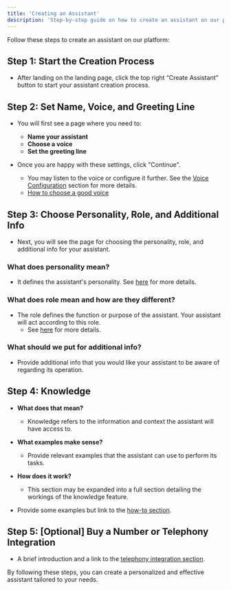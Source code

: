 ```yaml
---
title: 'Creating an Assistant'
description: 'Step-by-step guide on how to create an assistant on our platform'
---
```


Follow these steps to create an assistant on our platform:

## Step 1: Start the Creation Process
- After landing on the landing page, click the top right “Create Assistant” button to start your assistant creation process.

## Step 2: Set Name, Voice, and Greeting Line
- You will first see a page where you need to:
  - **Name your assistant**
  - **Choose a voice**
  - **Set the greeting line**

- Once you are happy with these settings, click "Continue".
  - You may listen to the voice or configure it further. See the [Voice Configuration](/voice/introduction) section for more details.
  - [How to choose a good voice](/voice/what-is-good-voice)

## Step 3: Choose Personality, Role, and Additional Info
- Next, you will see the page for choosing the personality, role, and additional info for your assistant.

### What does personality mean?
- It defines the assistant's personality. See [here](#) for more details.

### What does role mean and how are they different?
- The role defines the function or purpose of the assistant. Your assistant will act according to this role.
  - See [here](#) for more details.

### What should we put for additional info?
- Provide additional info that you would like your assistant to be aware of regarding its operation.

## Step 4: Knowledge
- **What does that mean?**
  - Knowledge refers to the information and context the assistant will have access to.

- **What examples make sense?**
  - Provide relevant examples that the assistant can use to perform its tasks.

- **How does it work?**
  - This section may be expanded into a full section detailing the workings of the knowledge feature.

- Provide some examples but link to the [how-to section](#).

## Step 5: [Optional] Buy a Number or Telephony Integration
- A brief introduction and a link to the [telephony integration section](#).

By following these steps, you can create a personalized and effective assistant tailored to your needs.

